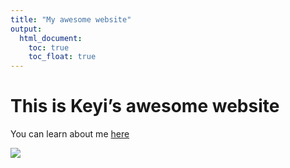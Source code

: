```yaml
---
title: "My awesome website"
output: 
  html_document:
    toc: true
    toc_float: true
---
```


# This is Keyi's awesome website

You can learn about me [here](about.html)

![](https://media.giphy.com/media/NS7gPxeumewkWDOIxi/giphy.gif)




